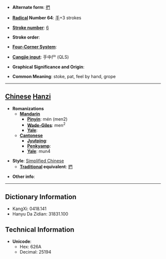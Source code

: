 * '''Alternate form''': [[捫]]

* '''[[Wiktionary:Chinese radical index| Radical]] Number 64''': [[Wiktionary:Chinese radical index 手|手]]+3 strokes

* '''[[Wiktionary:Chinese total strokes index|Stroke number]]''': [[Wiktionary:Chinese total strokes index 6|6]]

* '''Stroke order''': 

* '''[[Wiktionary:Chinese four corner index|Four-Corner System]]''': 

* '''[[Wiktionary:Chinese Cangjie index|Cangjie input]]''': 手中尸 (QLS)

* '''Graphical Significance and Origin''': 

* '''Common Meaning''': stoke, pat, feel by hand, grope

----

== [[Chinese]] [[Hanzi]] ==

* '''Romanizations'''
** '''[[Mandarin]]'''
*** '''[[Pinyin]]''': mén (men2)
*** '''[[Wade-Giles]]''': men<sup>2</sup>
*** '''[[Yale]]''': 
** '''[[Cantonese]]'''
*** '''[[Jyutping]]''':
*** '''[[Penkyamp]]''': 
*** '''[[Yale]]''': mun4

* '''Style''': [[Simplified Chinese]] 
** '''[[Traditional Chinese|Traditional]] equivalent''': [[捫]]

* '''Other info''': 

----

== Dictionary Information ==

* KangXi: 0418.141
* Hanyu Da Zidian: 31831.100

== Technical Information ==

* '''Unicode''':
** Hex: 626A
** Decimal: 25194